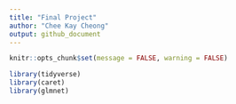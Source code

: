 ```yaml
---
title: "Final Project"
author: "Chee Kay Cheong"
output: github_document
---
```


```r
knitr::opts_chunk$set(message = FALSE, warning = FALSE)

library(tidyverse)
library(caret)
library(glmnet)

```

